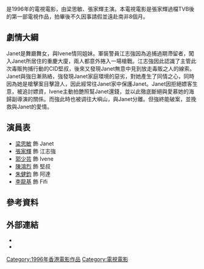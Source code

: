 {{Infobox Film
| name = 夜之女
| original_name = ''{{lang|en|Moonlight Sonata}}''
| caption = 
| director = [[吳振秋|吳振秋]]
| producer = [[梁材遠|梁材遠]]
| producer_2 = 
| writer = 嚴麗華
| starring = [[梁思敏|梁思敏]]<br />[[張家輝|張家輝]]<br />[[郭少芸|郭少芸]]
| cinematography = 劉榮開
| editing = 譚源
| music = 盧慧怡
| production_company = [[電視廣播有限公司|電視廣播有限公司]] 
| distributor = 
| released = {{film date|1996}}
| runtime = 81 分钟
| country = {{英屬香港電影}}
| language = 粵語
| imdb_id = 
}}

{{engname|《夜之女》|''Moonlight Sonata''}} 是1996年的電視電影，由梁思敏、張家輝主演。本電視電影是張家輝過檔TVB後的第一部電視作品，拍畢後不久因事請假並遠赴南非8個月。

== 劇情大綱 ==
Janet是舞廳舞女，與Ivene情同姐妹。軍裝警員江志強因為追捕過期滯留者，闖入Janet所居住的重慶大廈，兩人都意外捲入一場槍戰。江志強因此認識了主管此次毒販拘捕行動的CID堅叔，後來又發現Janet無意中見到放走毒販之人的線索。Janet與強日漸熟絡，強發現Janet家庭環境的惡劣，對她產生了同情之心，同時因為她是槍擊案目擊證人，因此經常往Janet家中保護Janet。Janet因拒絕嫖客生意，被追討嫖資，Ivene主動拍艷照幫Janet還錢，並以此徹底斷絕與愛慕她的海歸副導演的關係。而強此時也被调往大嶼山，與Janet分離。但強終能破案，並挽救與Janet的愛情。

== 演員表 ==
* [[梁思敏|梁思敏]] 飾 Janet
* [[張家輝|張家輝]] 飾 江志強
* [[郭少芸|郭少芸]] 飾 Ivene
* [[陳鴻烈|陳鴻烈]] 飾 堅叔
* [[朱健鈞|朱健鈞]] 飾 阿達
* [[李龍基|李龍基]] 飾 Fifi

== 參考資料 ==
{{reflist}}

== 外部連結 ==
*{{hkmdb title|13024}}
*{{douban}}

{{張家輝}}
[[Category:1996年香港電影作品|Category:1996年香港電影作品]]
[[Category:電視電影|Category:電視電影]]
